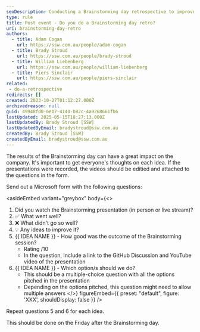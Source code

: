 ```yaml
---
seoDescription: Conducting a Brainstorming day retrospective to improve future sessions and enhance team collaboration.
type: rule
title: Post event - Do you do a Brainstorming day retro?
uri: brainstorming-day-retro
authors:
  - title: Adam Cogan
    url: https://ssw.com.au/people/adam-cogan
  - title: Brady Stroud
    url: https://ssw.com.au/people/brady-stroud
  - title: William Liebenberg
    url: https://ssw.com.au/people/william-liebenberg
  - title: Piers Sinclair
    url: https://ssw.com.au/people/piers-sinclair
related:
 - do-a-retrospective
redirects: []
created: 2023-10-27T01:12:27.000Z
archivedreason: null
guid: 49948fd0-6eb7-4140-b82c-4a9268661fb6
lastUpdated: 2025-05-15T18:27:13.000Z
lastUpdatedBy: Brady Stroud [SSW]
lastUpdatedByEmail: bradystroud@ssw.com.au
createdBy: Brady Stroud [SSW]
createdByEmail: bradystroud@ssw.com.au
---
```


The results of the Brainstorming day can have a great impact on the company. It's important to get everyone's thoughts on each idea.
If the presentations were recorded, the videos should be editied and attached to the questions in the form.

Send out a Microsoft form with the following questions:

<asideEmbed
  variant="greybox"
  body={<>
    
1. Did you watch the Brainstorming presentation (in person or live stream)?
2. ✅ What went well?
3. ❌ What didn't go so well?
4. 💡 Any ideas to improve it?
5. {{ IDEA NAME }} - How good was the outcome of the Brainstorming session?
   * Rating /10
   * In the question, Include a link to the GitHub Discussion and YouTube video of the presentation
6. {{ IDEA NAME }} - Which option/s should we do?
   * This should be a multiple-choice question with all the options pitched in the presentation
   * Depending on the options pitched, this question might need to allow multiple answers
  </>}
  figureEmbed={{
    preset: "default",
    figure: 'XXX',
    shouldDisplay: false
  }}
/>

Repeat questions 5 and 6 for each idea.

This should be done on the Friday after the Brainstorming day.
